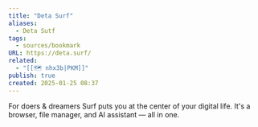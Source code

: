 ```yaml
---
title: "Deta Surf"
aliases:
  - Deta Sutf
tags:
  - sources/bookmark
URL: https://deta.surf/
related:
  - "[[🗺️ nhx3b|PKM]]"
publish: true
created: 2025-01-25 08:37
---
```


For doers & dreamers
Surf puts you at the center of your digital life.
It's a browser, file manager, and AI assistant — all in one.